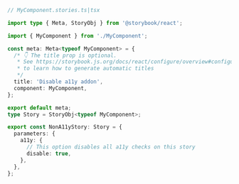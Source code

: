 ```ts
// MyComponent.stories.ts|tsx

import type { Meta, StoryObj } from '@storybook/react';

import { MyComponent } from './MyComponent';

const meta: Meta<typeof MyComponent> = {
  /* 👇 The title prop is optional.
   * See https://storybook.js.org/docs/react/configure/overview#configure-story-loading
   * to learn how to generate automatic titles
   */
  title: 'Disable a11y addon',
  component: MyComponent,
};

export default meta;
type Story = StoryObj<typeof MyComponent>;

export const NonA11yStory: Story = {
  parameters: {
    a11y: {
      // This option disables all a11y checks on this story
      disable: true,
    },
  },
};
```
